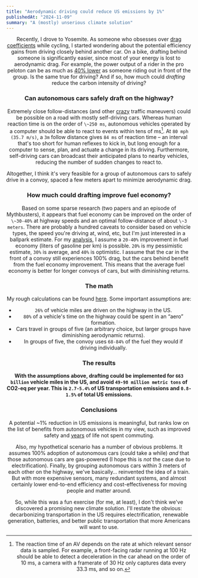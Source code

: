 ```yaml
---
title: "Aerodynamic driving could reduce US emissions by 1%"
publishedAt: "2024-11-09"
summary: "A (mostly) unserious climate solution"
---
```



<Header title={frontmatter.title} publishedAt={frontmatter.publishedAt} />

Recently, I drove to Yosemite. As someone who obsesses over [drag coefficients](https://triathlon-tools.vercel.app/tools/bike-simulator) while cycling, I started wondering about the potential efficiency gains from driving closely behind another car. On a bike, drafting behind someone is significantly easier, since most of your energy is lost to aerodynamic drag. For example, the power output of a rider in the pro peloton can be as much as [40% lower](https://annex.exploratorium.edu/cycling/aerodynamics2.html#:~:text=In%20road%20racing%2C%20bicyclists%20group,not%20drafting%20with%20the%20group.) as someone riding out in front of the group. Is the same true for driving? And if so, how much could _drafting_ reduce the carbon intensity of driving?

### Can autonomous cars safely draft on the highway?

Extremely close follow-distances (and other [crazy](https://www.vox.com/2016/3/29/11324690/self-driving-cars-intersections) traffic maneuvers) could be possible on a road with mostly self-driving cars. Whereas human reaction time is on the order of `\~250 ms`, autonomous vehicles operated by a computer should be able to react to events within tens of ms[^1]. At `80 mph (35.7 m/s)`, a `3m` follow distance gives `84 ms` of reaction time – an interval that's too short for human reflexes to kick in, but long enough for a computer to sense, plan, and actuate a change in its driving. Furthermore, self-driving cars can broadcast their anticipated plans to nearby vehicles, reducing the number of sudden changes to react to.

Altogether, I think it's very feasible for a group of autonomous cars to safely drive in a convoy, spaced a few meters apart to minimize aerodynamic drag.

### How much could drafting improve fuel economy?

Based on some sparse research (two papers and an episode of Mythbusters), it appears that fuel economy can be improved on the order of `\~30-40%` at highway speeds and an optimal follow-distance of about `\~3 meters`. There are probably a hundred caveats to consider based on vehicle types, the speed you're driving at, wind, etc, but I'm just interested in a ballpark estimate. For my [analysis](https://docs.google.com/spreadsheets/d/1h4zbnR3LVJKkgjTBlCDGao-bju3XVBd2lSL7-Iv3gQ0/edit?usp=sharing), I assume a `20-40%` improvement in fuel economy (liters of gasoline per km) is possible. `20%` is my pessimistic estimate, `30%` is average, and `40%` is optimistic. I assume that the car in the front of a convoy still experiences 100% drag, but the cars behind benefit from the fuel economy improvement. This means that the average fuel economy is better for longer convoys of cars, but with diminishing returns.

### The math

My rough calculations can be found [here](https://docs.google.com/spreadsheets/d/1h4zbnR3LVJKkgjTBlCDGao-bju3XVBd2lSL7-Iv3gQ0/edit?usp=sharing). Some important assumptions are:

- `26%` of vehicle miles are driven on the highway in the US.
- `80%` of a vehicle's time on the highway could be spent in an “aero” formation.
- Cars travel in groups of five (an arbitrary choice, but larger groups have diminishing aerodynamic returns).
- In groups of five, the convoy uses `68-84%` of the fuel they would if driving individually.

### The results

**With the assumptions above, drafting could be implemented for `663 billion` vehicle miles in the US, and avoid `49-98 million metric tons` of CO2-eq per year. This is `2.7-5.4%` of US transportation emissions and `0.8-1.5%` of total US emissions.**

### Conclusions

A potential \~1% reduction in US emissions is meaningful, but ranks low on the list of benefits from autonomous vehicles in my view, such as improved safety and [years](https://www.washingtonpost.com/opinions/interactive/2021/commute-calculator-pandemic/) of life not spent commuting.

Also, my hypothetical scenario has a number of obvious problems. It assumes 100% adoption of autonomous cars (could take a while) _and_ that those autonomous cars are gas-powered (I hope this is _not_ the case due to electrification). Finally, by grouping autonomous cars within 3 meters of each other on the highway, we've basically… reinvented the idea of a train. But with more expensive sensors, many redundant systems, and almost certainly lower end-to-end efficiency and cost-effectiveness for moving people and matter around.

So, while this was a fun exercise (for me, at least), I don't think we've discovered a promising new climate solution. I'll restate the obvious: decarbonizing transportation in the US requires electrification, renewable generation, batteries, and better public transportation that more Americans will want to use.

[^1]: The reaction time of an AV depends on the rate at which relevant sensor data is sampled. For example, a front-facing radar running at 100 Hz should be able to detect a deceleration in the car ahead on the order of 10 ms, a camera with a framerate of 30 Hz only captures data every 33.3 ms, and so on.
